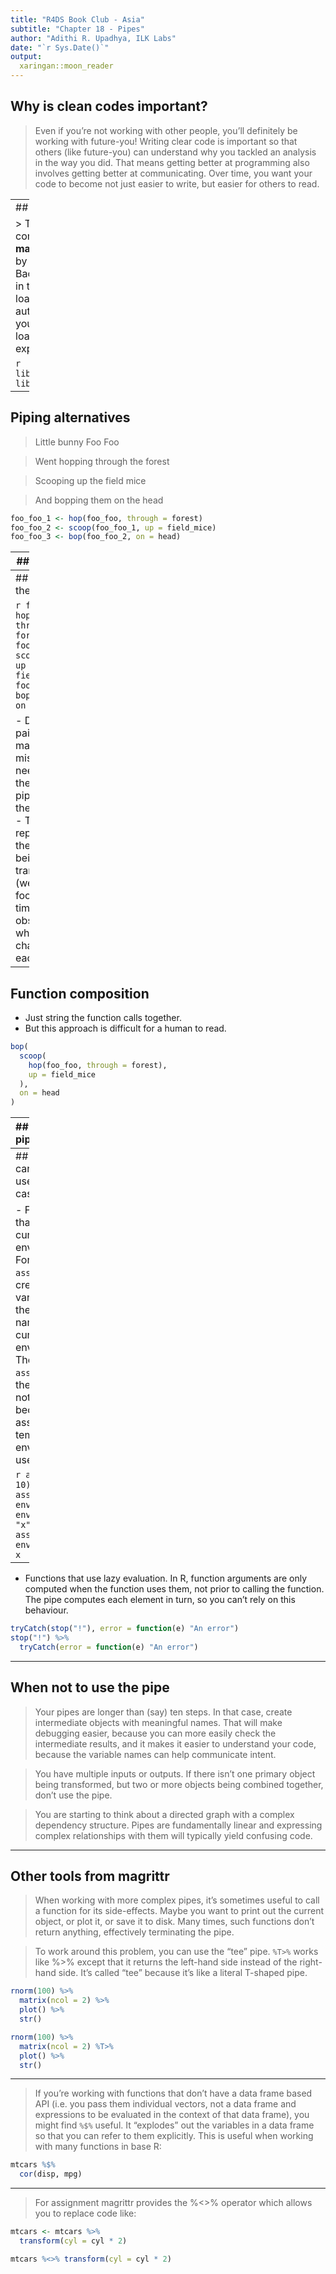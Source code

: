 ```yaml
---
title: "R4DS Book Club - Asia"
subtitle: "Chapter 18 - Pipes"
author: "Adithi R. Upadhya, ILK Labs"
date: "`r Sys.Date()`"
output:
  xaringan::moon_reader
---
```



## Why is clean codes important?

> Even if you're not working with other people, you'll definitely be working with future-you! Writing clear code is important so that others (like future-you) can understand why you tackled an analysis in the way you did. That means getting better at programming also involves getting better at communicating. Over time, you want your code to become not just easier to write, but easier for others to read.
 
 
---
## Pipes

> The pipe, `%>%`, comes from the **magrittr** package by Stefan Milton Bache. Packages in the tidyverse load `%>%` for you automatically, so you don’t usually load magrittr explicitly. 


```r
library(magrittr)
library(pryr)
```
 
---

## Piping alternatives

> Little bunny Foo Foo

> Went hopping through the forest

> Scooping up the field mice

> And bopping them on the head

```r
foo_foo_1 <- hop(foo_foo, through = forest)
foo_foo_2 <- scoop(foo_foo_1, up = field_mice)
foo_foo_3 <- bop(foo_foo_2, on = head)

```


---
 ## Downsides
 
 - Name each intermediate element.
 - Adding numeric suffixes are difficult to follow.
 - The code is cluttered with unimportant names.
 - You have to carefully increment the suffix on each line.
 - Memory however is not an issue, R is smart enough to share columns across data frames. 
 
```r
diamonds <- ggplot2::diamonds
diamonds2 <- diamonds %>% 
  dplyr::mutate(price_per_carat = price / carat)

pryr::object_size(diamonds)
pryr::object_size(diamonds2)
pryr::object_size(diamonds, diamonds2)

```
 
---
## Overwrite the original
 
```r
foo_foo <- hop(foo_foo, through = forest)
foo_foo <- scoop(foo_foo, up = field_mice)
foo_foo <- bop(foo_foo, on = head)
```

- Debugging is painful: if you make a mistake you’ll need to re-run the complete pipeline from the beginning.
- The repetition of the object being transformed (we’ve written foo_foo six times!) obscures what’s changing on each line.

---
## Function composition

- Just string the function calls together.
- But this approach is difficult for a human to read.

```r
bop(
  scoop(
    hop(foo_foo, through = forest),
    up = field_mice
  ), 
  on = head
)
```

 
---
## Use the pipe
 
```r
foo_foo %>%
  hop(through = forest) %>%
  scoop(up = field_mice) %>%
  bop(on = head)
```


- How does pipe work?

```r
my_pipe <- function(.) {
  . <- hop(., through = forest)
  . <- scoop(., up = field_mice)
  bop(., on = head)
}
my_pipe(foo_foo)
```

---
## Pipe cannot be used in two cases -

- Functions that use the current environment. For example, `assign()` will create a new variable with the given name in the current environment. The use of `assign()` with the pipe does not work here because it assigns it to a temporary environment used by `%>%`

```r
assign("x", 10)
x
"x" %>% assign(100)
x
env <- environment()
"x" %>% assign(100, envir = env)
x
```
---
 
- Functions that use lazy evaluation. In R, function arguments are only computed when the function uses them, not prior to calling the function. The pipe computes each element in turn, so you can’t rely on this behaviour.



```r
tryCatch(stop("!"), error = function(e) "An error")
stop("!") %>% 
  tryCatch(error = function(e) "An error")
```

---

## When not to use the pipe

> Your pipes are longer than (say) ten steps. In that case, create intermediate objects with meaningful names. That will make debugging easier, because you can more easily check the intermediate results, and it makes it easier to understand your code, because the variable names can help communicate intent.

> You have multiple inputs or outputs. If there isn’t one primary object being transformed, but two or more objects being combined together, don’t use the pipe.

> You are starting to think about a directed graph with a complex dependency structure. Pipes are fundamentally linear and expressing complex relationships with them will typically yield confusing code.

---

## Other tools from magrittr

> When working with more complex pipes, it’s sometimes useful to call a function for its side-effects. Maybe you want to print out the current object, or plot it, or save it to disk. Many times, such functions don’t return anything, effectively terminating the pipe.

> To work around this problem, you can use the "tee" pipe. `%T>%` works like %>% except that it returns the left-hand side instead of the right-hand side. It’s called "tee" because it’s like a literal T-shaped pipe.

```r
rnorm(100) %>%
  matrix(ncol = 2) %>%
  plot() %>%
  str()

rnorm(100) %>%
  matrix(ncol = 2) %T>%
  plot() %>%
  str()
```

---

> If you’re working with functions that don’t have a data frame based API
(i.e. you pass them individual vectors, not a data frame and expressions to be evaluated in the context of that data frame), you might find `%$%` useful. It "explodes" out the variables in a data frame so that you can refer to them explicitly. This is useful when working with many functions in base R:

```r
mtcars %$%
  cor(disp, mpg)
```

---

> For assignment magrittr provides the %<>% operator which allows you to replace code like:

```r
mtcars <- mtcars %>% 
  transform(cyl = cyl * 2)

mtcars %<>% transform(cyl = cyl * 2)
```

